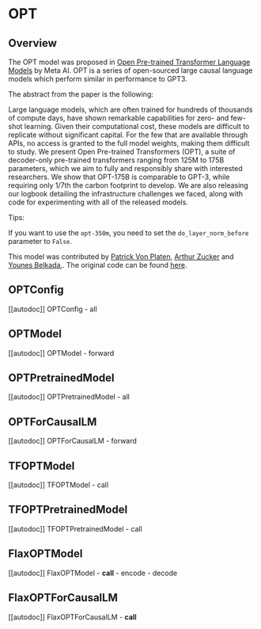 <!--Copyright 2022 The HuggingFace Team. All rights reserved.

Licensed under the Apache License, Version 2.0 (the "License"); you may not use this file except in compliance with
the License. You may obtain a copy of the License at

http://www.apache.org/licenses/LICENSE-2.0

Unless required by applicable law or agreed to in writing, software distributed under the License is distributed on
an "AS IS" BASIS, WITHOUT WARRANTIES OR CONDITIONS OF ANY KIND, either express or implied. See the License for the
specific language governing permissions and limitations under the License.
-->

# OPT

## Overview

The OPT model was proposed in [Open Pre-trained Transformer Language Models](https://arxiv.org/pdf/2205.01068) by Meta AI.
OPT is a series of open-sourced large causal language models which perform similar in performance to GPT3. 


The abstract from the paper is the following:

Large language models, which are often trained for hundreds of thousands of compute days, have shown remarkable capabilities for zero- and few-shot learning. Given their computational cost, these models are difficult to replicate without significant capital. For the few that are available through APIs, no access is granted to the full model weights, making them difficult to study. We present Open Pre-trained Transformers (OPT), a suite of decoder-only pre-trained transformers ranging from 125M to 175B parameters, which we aim to fully and responsibly share with interested researchers. We show that OPT-175B is comparable to GPT-3, while requiring only 1/7th the carbon footprint to develop. We are also releasing our logbook detailing the infrastructure challenges we faced, along with code for experimenting with all of the released models.

Tips:

If you want to use the `opt-350m`, you need to set the `do_layer_norm_before` parameter to `False`. 

This model was contributed by [Patrick Von Platen](https://huggingface.co/patrickvonplaten), [Arthur Zucker](https://huggingface.co/ArthurZ) and [Younes Belkada](https://huggingface.co/ybelkada),.
The original code can be found [here](https://github.com/facebookresearch/metaseq).


## OPTConfig

[[autodoc]] OPTConfig
    - all


## OPTModel

[[autodoc]] OPTModel
    - forward

## OPTPretrainedModel

[[autodoc]] OPTPretrainedModel
    - all


## OPTForCausalLM

[[autodoc]] OPTForCausalLM
    - forward

## TFOPTModel

[[autodoc]] TFOPTModel
    - call

## TFOPTPretrainedModel

[[autodoc]] TFOPTPretrainedModel
    - call


## FlaxOPTModel

[[autodoc]] FlaxOPTModel
    - __call__
    - encode
    - decode


## FlaxOPTForCausalLM

[[autodoc]] FlaxOPTForCausalLM
    - __call__
